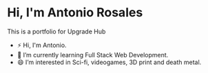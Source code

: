 # Hi, I'm Antonio Rosales

This is a portfolio for Upgrade Hub
- ⚡ Hi, I'm Antonio.
- 🌱 I’m currently learning Full Stack Web Development.
- 😄 I’m interested in Sci-fi, videogames, 3D print and death metal.
